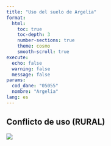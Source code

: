 ```yaml
---
title: "Uso del suelo de Argelia"
format: 
  html:
    toc: true
    toc-depth: 3
    number-sections: true
    theme: cosmo
    smooth-scroll: true
execute:
  echo: false
  warning: false
  message: false
params:
  cod_dane: "05055"
  nombre: "Argelia"
lang: es
---
```



## Conflicto de uso (RURAL)

![](img_r1/conf_porcentajes.png)
